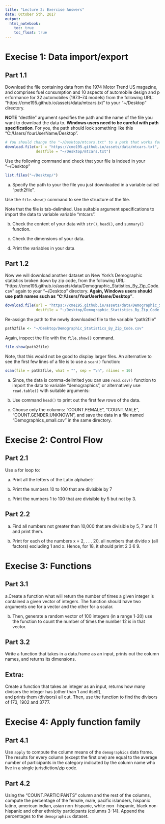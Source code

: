 ```yaml
---
title: "Lecture 2: Exercise Answers"
date: October 5th, 2017
output: 
  html_notebook:
    toc: true
    toc_float: true
---
```



# Execise 1: Data import/export

## Part 1.1
Download the file containing data from the 1974 Motor Trend US magazine, 
and comprises fuel consumption and 10 aspects of automobile design and p
erformance for 32 automobiles (1973–74 models) from the following URL:
"https://cme195.github.io/assets/data/mtcars.txt"
to your "~/Desktop" directory.

**NOTE** "destfile" argument specifies the path and the name of the file 
you want to download the data to.
**Windows users need to be careful with path specification**.
For you, the path should look something like this "C:/Users/YourUserName/Desktop".

```r
# You should change the "~/Desktop/mtcars.txt" to a path that works for your OS.
download.file(url = "https://cme195.github.io/assets/data/mtcars.txt",
              destfile = "~/Desktop/mtcars.txt")
```

Use the following command and check that your file is indeed in your "~/Desktop"
```r
list.files("~/Desktop/")
```

a. Specify the path to your the file you just downloaded in a variable
called "path2file".

Use the `file.show()` command to see the structure of the file.

Note that the file is tab-delimited. Use suitable argument specifications
to import the data to variable variable "mtcars".

b. Check the content of your data with `str()`, `head()`,
and `summary()` function.

c. Check the dimensions of your data.


d. Print the variables in your data.


## Part 1.2

Now we will download another dataset on New York's Demographic statistics 
broken down by zip code, from the following URL:
"https://cme195.github.io/assets/data/Demographic_Statistics_By_Zip_Code.csv"
again to your "~/Desktop" directory.
**Again, Windows users should use path names such as
"C:/Users/YourUserName/Desktop"**.

```r
download.file(url = "https://cme195.github.io/assets/data/Demographic_Statistics_By_Zip_Code.csv",
              destfile = "~/Desktop/Demographic_Statistics_By_Zip_Code.csv")
```

Re-assign the path to the newly downloaded file to the variable "path2file"

```r
path2file <- "~/Desktop/Demographic_Statistics_By_Zip_Code.csv"
```

Again, inspect the file with the `file.show()` command.

```r
file.show(path2file)
```

Note, that this would not be good to display larger files. An alternative
to see the first few lines of a file is to use a `scan()` function:

```r
scan(file = path2file, what = "", sep = "\n", nlines = 10)
```

a. Since, the data is comma-delimited you can use `read.csv()` function
to import the data to variable "demographics", or alternatively use
`read.table()` with suitable arguments:

b. Use command `head()` to print out the first few rows of the data.

c. Choose only the columns: "COUNT.FEMALE", "COUNT.MALE",  "COUNT.GENDER.UNKNOWN",
and save the data in a file named "Demographics_small.csv"
in the same directory.


# Execise 2: Control Flow 

## Part 2.1

Use a for loop to:

a. Print all the letters of the Latin alphabet:`

b. Print the numbers 10 to 100 that are divisible by 7

c. Print the numbers 1 to 100 that are divisible by 5 but not by 3.



## Part 2.2

a. Find all numbers not greater than 10,000 that are divisible by 
5, 7 and 11 and print them.

b. Print for each of the numbers x = 2, . . . 20, all numbers that divide x
(all factors) excluding 1 and x. Hence, for 18, it should print 2 3 6 9.


# Execise 3: Functions

## Part 3.1

a.Create a function what will return the number
of times a given integer is contained a given vector of integers.
The function should have two arguments one for a vector
and the other for a scalar. 

b. Then, generate a random vector of 100 
integers (in a range 1-20) use the function to count the number
of times the number 12 is in that vector. 

## Part 3.2

Write a function that takes in a data.frame as an input, 
prints out the column names, and returns its dimensions.

## Extra: 

Create a function that takes an integer as an input, 
returns how many divisors the integer has (other than 1 and itself),  
and prints them (divisors) all out. 
Then, use the function to find the divisors of 173, 1902 and 3777.

# Execise 4: Apply function family

## Part 4.1

Use `apply` to compute the column means of the `demographics`
data frame. The results for every column (except the first one)
are equal to the average number of participants in the category
indicated by the column name who live in a single jurisdiction/zip code.

## Part 4.2

Using the "COUNT.PARTICIPANTS" column and the rest of the columns, 
compute the percentage of the female, male, pacific islanders, 
hispanic latino, american indian, asian non-hispanic, white non -hispanic, 
black non-hispanic and other ethnicity participants (columns 3-14). 
Append the percentages to the `demographics` dataset.


